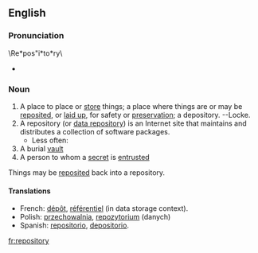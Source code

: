 ==English==
===Pronunciation===
\Re*pos"i*to*ry\ 
*{{audio|en-us-repository.ogg|Audio (US)}}

===Noun===
#A place to place or [[store]] things; a place where things are or may be [[reposited]], or [[laid up]], for safety or [[preservation]]; a depository. --Locke.
#A repository (or [[data repository]]) is an Internet site that maintains and distributes a collection of software packages.
#*Less often:
#A burial [[vault]]
#A person to whom a [[secret]] is [[entrusted]]
Things may be [[reposited]] back into a repository.

====Translations====
*French: [[dépôt]], [[référentiel]] (in data storage context).
*Polish: [[przechowalnia]], [[repozytorium]] (danych)
*Spanish: [[repositorio]], [[depositorio]].

{{wikipedia}}

[[fr:repository]]